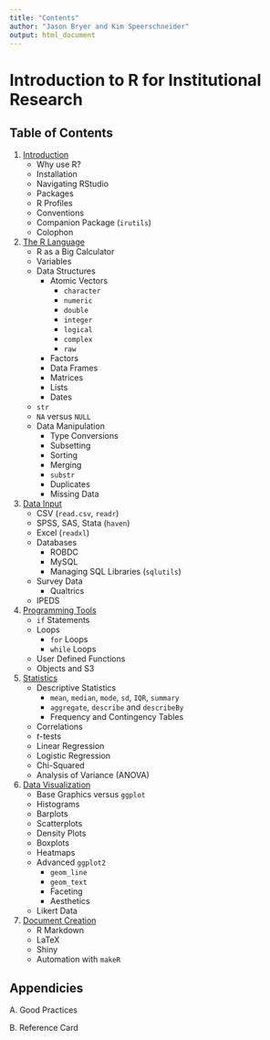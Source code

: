 ```yaml
---
title: "Contents"
author: "Jason Bryer and Kim Speerschneider"
output: html_document
---
```


# Introduction to R for Institutional Research

## Table of Contents

1. [Introduction](1_Introduction.html)
	* Why use R?
	* Installation
	* Navigating RStudio
	* Packages
	* R Profiles
	* Conventions
	* Companion Package (`irutils`)
	* Colophon

2. [The R Language](2_TheRLanguage.html)
	* R as a Big Calculator
	* Variables
	* Data Structures
		* Atomic Vectors
			* `character`
			* `numeric`
			* `double`
			* `integer`
			* `logical`
			* `complex`
			* `raw`
		* Factors
		* Data Frames
		* Matrices
		* Lists
		* Dates
	* `str`
	* `NA` versus `NULL`
	* Data Manipulation
		* Type Conversions
		* Subsetting
		* Sorting
		* Merging
		* `substr`
		* Duplicates
		* Missing Data

3. [Data Input](3_DataInput.html)
	* CSV (`read.csv`, `readr`)
	* SPSS, SAS, Stata (`haven`)
	* Excel (`readxl`)
	* Databases
		* ROBDC
		* MySQL
		* Managing SQL Libraries (`sqlutils`)
	* Survey Data
		* Qualtrics
	* IPEDS

4. [Programming Tools](4_ProgrammingTools.html)
	* `if` Statements
	* Loops
		* `for` Loops
		* `while` Loops
	* User Defined Functions
	* Objects and S3
	
5. [Statistics](5_Statistics.html)
	* Descriptive Statistics
		* `mean`, `median`, `mode`, `sd`, `IQR`, `summary`
		* `aggregate`, `describe` and `describeBy`
		* Frequency and Contingency Tables
	* Correlations
	* *t*-tests
	* Linear Regression
	* Logistic Regression
	* Chi-Squared
	* Analysis of Variance (ANOVA)

6. [Data Visualization](6_DataVisualization.html)
	* Base Graphics versus `ggplot`
	* Histograms
	* Barplots
	* Scatterplots
	* Density Plots
	* Boxplots
	* Heatmaps
	* Advanced `ggplot2`
		* `geom_line`
		* `geom_text`
		* Faceting
		* Aesthetics
	* Likert Data
	
7. [Document Creation](7_DocumentCreation.html)
	* R Markdown
	* LaTeX
	* Shiny
	* Automation with `makeR`

## Appendicies

A. Good Practices

B. Reference Card

